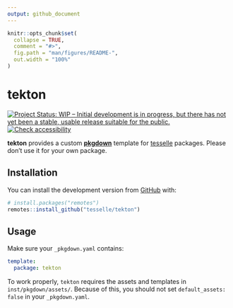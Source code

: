 ```yaml
---
output: github_document
---
```


<!-- README.md is generated from README.Rmd. Please edit that file -->

```r
knitr::opts_chunk$set(
  collapse = TRUE,
  comment = "#>",
  fig.path = "man/figures/README-",
  out.width = "100%"
)
```

# tekton

<!-- badges: start -->
[![Project Status: WIP – Initial development is in progress, but there has not yet been a stable, usable release suitable for the public.](https://www.repostatus.org/badges/latest/wip.svg)](https://www.repostatus.org/#wip)
[![Check accessibility](https://img.shields.io/badge/check-accessibility-orange.svg)](https://wave.webaim.org/report#/https://packages.tesselle.org/tekton)
<!-- badges: end -->

**tekton** provides a custom [**pkgdown**](https://pkgdown.r-lib.org/) template for [tesselle](https://www.tesselle.org) packages. Please don't use it for your own package.

## Installation

You can install the development version from [GitHub](https://github.com/) with:

```r
# install.packages("remotes")
remotes::install_github("tesselle/tekton")
```

## Usage

Make sure your `_pkgdown.yaml` contains:

``` yaml
template:
  package: tekton
```

To work properly, `tekton` requires the assets and templates in `inst/pkgdown/assets/`. Because of this, you should not set `default_assets: false` in your `_pkgdown.yaml`.
